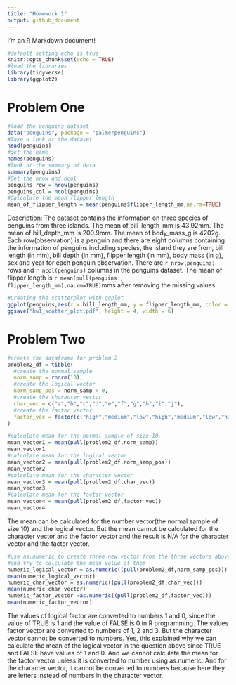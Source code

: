 ```yaml
---
title: "Homework 1"
output: github_document
---
```


I'm an R Markdown document! 
```r
#default setting echo is true
knitr::opts_chunk$set(echo = TRUE)
#load the libraries
library(tidyverse)
library(ggplot2)
```

# Problem One

```r
#load the penguins dataset
data("penguins", package = "palmerpenguins")
#Take a look at the dataset
head(penguins)
#get the name
names(penguins)
#look at the summary of data
summary(penguins)
#Get the nrow and ncol
penguins_row = nrow(penguins)
penguins_col = ncol(penguins)
#Calculate the mean flipper length
mean_of_flipper_length = mean(penguins$flipper_length_mm,na.rm=TRUE)
```

Description:
The dataset contains the information on three species of penguins from three islands. The mean of bill_length_mm is 43.92mm. The mean of bill_depth_mm is 200.9mm. The mean of body_mass_g is 4202g. Each row(observation) is a penguin and there are eight columns containing the information of penguins including species, the island they are from, bill length (in mm), bill depth (in mm), flipper length (in mm), body mass (in g), sex and year for each penguin observation.
There are `r nrow(penguins)` rows and `r ncol(penguins)` columns in the penguins dataset. 
The mean of flipper length is `r mean(pull(penguins , flipper_length_mm),na.rm=TRUE)`mms after removing the missing values.

```r
#Creating the scatterplot with ggplot
ggplot(penguins,aes(x = bill_length_mm, y = flipper_length_mm, color = species))+ geom_point()
ggsave("hw1_scatter_plot.pdf", height = 4, width = 6)
```
# Problem Two

```r
#create the dataframe for problem 2
problem2_df = tibble(
  #create the normal sample
  norm_samp = rnorm(10),
  #create the logical vector
  norm_samp_pos = norm_samp > 0,
  #create the character vector
  char_vec = c("a","b","c","d","e","f","g","h","i","j"),
  #create the factor vector
  factor_vec = factor(c("high","medium","low","high","medium","low","high","medium","low","high"))
)
```

```r
#calculate mean for the normal sample of size 10
mean_vector1 = mean(pull(problem2_df,norm_samp))
mean_vector1
#calculate mean for the logical vector
mean_vector2 = mean(pull(problem2_df,norm_samp_pos))
mean_vector2
#calculate mean for the character vector
mean_vector3 = mean(pull(problem2_df,char_vec))
mean_vector3
#calculate mean for the factor vector
mean_vector4 = mean(pull(problem2_df,factor_vec))
mean_vector4
```

The mean can be calculated for the number vector(the normal sample of size 10) and the logical vector. But the mean cannot be calculated for the character vector and the factor vector and the result is N/A for the character vector and the factor vector.

```r
#use as.numeric to create three new vector from the three vectors above
#and try to calculate the mean value of them
numeric_logical_vector = as.numeric((pull(problem2_df,norm_samp_pos)))
mean(numeric_logical_vector)
numeric_char_vector = as.numeric((pull(problem2_df,char_vec)))
mean(numeric_char_vector)
numeric_factor_vector =as.numeric((pull(problem2_df,factor_vec)))
mean(numeric_factor_vector)
```

The values of logical factor are converted to numbers 1 and 0, since the value of TRUE is 1 and the value of FALSE is 0 in R programming. The values factor vector are converted to numbers of 1, 2 and 3. But the character vector cannot be converted to numbers.
Yes, this explained why we can calculate the mean of the logical vector in the question above since TRUE and FALSE have values of 1 and 0. And we cannot calculate the mean for the factor vector unless it is converted to number using as.numeric. And for the character vector, it cannot be converted to numbers because here they are letters instead of numbers in the character vector.